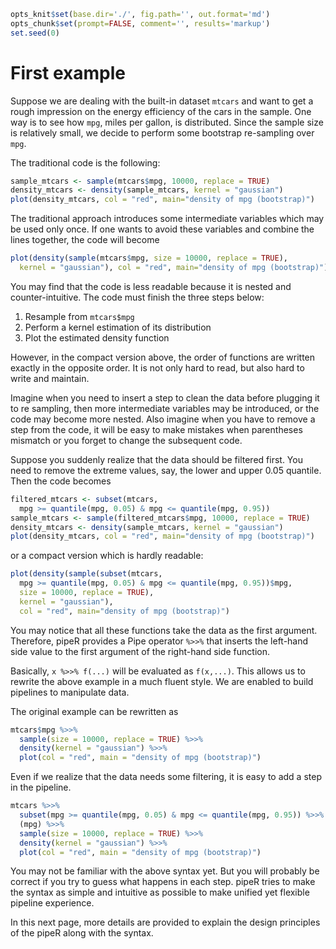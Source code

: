 ```r
opts_knit$set(base.dir='./', fig.path='', out.format='md')
opts_chunk$set(prompt=FALSE, comment='', results='markup')
set.seed(0)
```

# First example

Suppose we are dealing with the built-in dataset `mtcars` and want to get a rough impression on the energy efficiency of the cars in the sample. One way is to see how `mpg`, miles per gallon, is distributed. Since the sample size is relatively small, we decide to perform some bootstrap re-sampling over `mpg`.

The traditional code is the following:

```r
sample_mtcars <- sample(mtcars$mpg, 10000, replace = TRUE)
density_mtcars <- density(sample_mtcars, kernel = "gaussian")
plot(density_mtcars, col = "red", main="density of mpg (bootstrap)")
```

The traditional approach introduces some intermediate variables which may be used only once. If one wants to avoid these variables and combine the lines together, the code will become

```r
plot(density(sample(mtcars$mpg, size = 10000, replace = TRUE), 
  kernel = "gaussian"), col = "red", main="density of mpg (bootstrap)")
```

You may find that the code is less readable because it is nested and counter-intuitive.
The code must finish the three steps below: 

1. Resample from `mtcars$mpg`
2. Perform a kernel estimation of its distribution
3. Plot the estimated density function

However, in the compact version above, the order of functions are written exactly in the opposite order. It is not only hard to read, but also hard to write and maintain. 

Imagine when you need to insert a step to clean the data before plugging it to re sampling, then more intermediate variables may be introduced, or the code may become more nested. Also imagine when you have to remove a step from the code, it will be easy to make mistakes when parentheses mismatch or you forget to change the subsequent code.

Suppose you suddenly realize that the data should be filtered first. You need to remove the extreme values, say, the lower and upper 0.05 quantile. Then the code becomes

```r
filtered_mtcars <- subset(mtcars,
  mpg >= quantile(mpg, 0.05) & mpg <= quantile(mpg, 0.95))
sample_mtcars <- sample(filtered_mtcars$mpg, 10000, replace = TRUE)
density_mtcars <- density(sample_mtcars, kernel = "gaussian")
plot(density_mtcars, col = "red", main="density of mpg (bootstrap)")
```

or a compact version which is hardly readable:

```r
plot(density(sample(subset(mtcars,
  mpg >= quantile(mpg, 0.05) & mpg <= quantile(mpg, 0.95))$mpg, 
  size = 10000, replace = TRUE), 
  kernel = "gaussian"), 
  col = "red", main="density of mpg (bootstrap)")
```

You may notice that all these functions take the data as the first argument. Therefore, pipeR provides a Pipe operator `%>>%` that inserts the left-hand side value to the first argument of the right-hand side function.

Basically, `x %>>% f(...)` will be evaluated as `f(x,...)`. This allows us to rewrite the above example in a much fluent style. We are enabled to build pipelines to manipulate data.

The original example can be rewritten as

```r
mtcars$mpg %>>%
  sample(size = 10000, replace = TRUE) %>>%
  density(kernel = "gaussian") %>>%
  plot(col = "red", main = "density of mpg (bootstrap)")
```

Even if we realize that the data needs some filtering, it is easy to add a step in the pipeline.

```r
mtcars %>>%
  subset(mpg >= quantile(mpg, 0.05) & mpg <= quantile(mpg, 0.95)) %>>%
  (mpg) %>>%
  sample(size = 10000, replace = TRUE) %>>%
  density(kernel = "gaussian") %>>%
  plot(col = "red", main = "density of mpg (bootstrap)")
```

You may not be familiar with the above syntax yet. But you will probably be correct if you try to guess what happens in each step. pipeR tries to make the syntax as simple and intuitive as possible to make unified yet flexible pipeline experience.

In this next page, more details are provided to explain the design principles of the pipeR along with the syntax.
